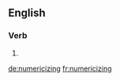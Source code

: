 ==English==

===Verb===
{{head|en|present participle}}

# {{present participle of|numericize|lang=en|nocat=1}}

[[de:numericizing]]
[[fr:numericizing]]